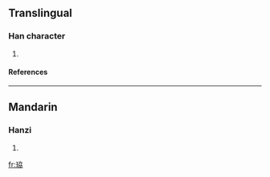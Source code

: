 ==Translingual==
===Han character===
{{Han char|rn=96|rad=玉|as=06|sn=10|four=|canj=一土大尸尸 (MGKSS)}}
# {{defn|Han|sort=玉06}}
====References====
{{Han ref|kx=0730.140|dkj=20940|dj=1141.240|hdz=21114.060|uh=73D5|ud=29653}}

----
==Mandarin==
===Hanzi===
{{cmn-hanzi|pin=[[lì]] ([[li4]])|wg=li<sup>4</sup>}}
# {{defn|Mandarin}}

[[fr:珕]]